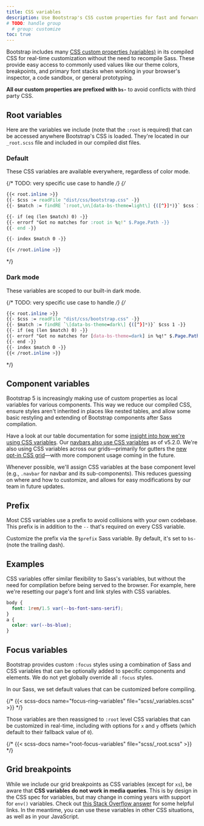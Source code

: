 ```yaml
---
title: CSS variables
description: Use Bootstrap's CSS custom properties for fast and forward-looking design and development.
# TODO: handle group
  # group: customize
toc: true
---
```


Bootstrap includes many [CSS custom properties (variables)](https://developer.mozilla.org/en-US/docs/Web/CSS/Using_CSS_custom_properties) in its compiled CSS for real-time customization without the need to recompile Sass. These provide easy access to commonly used values like our theme colors, breakpoints, and primary font stacks when working in your browser's inspector, a code sandbox, or general prototyping.

**All our custom properties are prefixed with `bs-`** to avoid conflicts with third party CSS.

## Root variables

Here are the variables we include (note that the `:root` is required) that can be accessed anywhere Bootstrap's CSS is loaded. They're located in our `_root.scss` file and included in our compiled dist files.

### Default

These CSS variables are available everywhere, regardless of color mode.

{/* TODO: very specific use case to handle */}
{/*
```css
{{< root.inline >}}
{{- $css := readFile "dist/css/bootstrap.css" -}}
{{- $match := findRE `:root,\n\[data-bs-theme=light\] {([^}]*)}` $css 1 -}}

{{- if (eq (len $match) 0) -}}
{{- errorf "Got no matches for :root in %q!" $.Page.Path -}}
{{- end -}}

{{- index $match 0 -}}

{{< /root.inline >}}
```
*/}

### Dark mode

These variables are scoped to our built-in dark mode.

{/* TODO: very specific use case to handle */}
{/*
```css
{{< root.inline >}}
{{- $css := readFile "dist/css/bootstrap.css" -}}
{{- $match := findRE `\[data-bs-theme=dark\] {([^}]*)}` $css 1 -}}
{{- if (eq (len $match) 0) -}}
{{- errorf "Got no matches for [data-bs-theme=dark] in %q!" $.Page.Path -}}
{{- end -}}
{{- index $match 0 -}}
{{< /root.inline >}}
```
*/}

## Component variables

Bootstrap 5 is increasingly making use of custom properties as local variables for various components. This way we reduce our compiled CSS, ensure styles aren't inherited in places like nested tables, and allow some basic restyling and extending of Bootstrap components after Sass compilation.

Have a look at our table documentation for some [insight into how we're using CSS variables]([[docsref:/content/tables#how-do-the-variants-and-accented-tables-work]]). Our [navbars also use CSS variables]([[docsref:/components/navbar#css]]) as of v5.2.0. We're also using CSS variables across our grids—primarily for gutters the [new opt-in CSS grid]([[docsref:/layout/css-grid]])—with more component usage coming in the future.

Whenever possible, we'll assign CSS variables at the base component level (e.g., `.navbar` for navbar and its sub-components). This reduces guessing on where and how to customize, and allows for easy modifications by our team in future updates.

## Prefix

Most CSS variables use a prefix to avoid collisions with your own codebase. This prefix is in addition to the `--` that's required on every CSS variable.

Customize the prefix via the `$prefix` Sass variable. By default, it's set to `bs-` (note the trailing dash).

## Examples

CSS variables offer similar flexibility to Sass's variables, but without the need for compilation before being served to the browser. For example, here we're resetting our page's font and link styles with CSS variables.

```css
body {
  font: 1rem/1.5 var(--bs-font-sans-serif);
}
a {
  color: var(--bs-blue);
}
```

## Focus variables

<AddedIn version="5.3.0"/>

Bootstrap provides custom `:focus` styles using a combination of Sass and CSS variables that can be optionally added to specific components and elements. We do not yet globally override all `:focus` styles.

In our Sass, we set default values that can be customized before compiling.

{/* {{< scss-docs name="focus-ring-variables" file="scss/_variables.scss" >}} */}

Those variables are then reassigned to `:root` level CSS variables that can be customized in real-time, including with options for `x` and `y` offsets (which default to their fallback value of `0`).

{/* {{< scss-docs name="root-focus-variables" file="scss/_root.scss" >}} */}

## Grid breakpoints

While we include our grid breakpoints as CSS variables (except for `xs`), be aware that **CSS variables do not work in media queries**. This is by design in the CSS spec for variables, but may change in coming years with support for `env()` variables. Check out [this Stack Overflow answer](https://stackoverflow.com/a/47212942) for some helpful links. In the meantime, you can use these variables in other CSS situations, as well as in your JavaScript.
